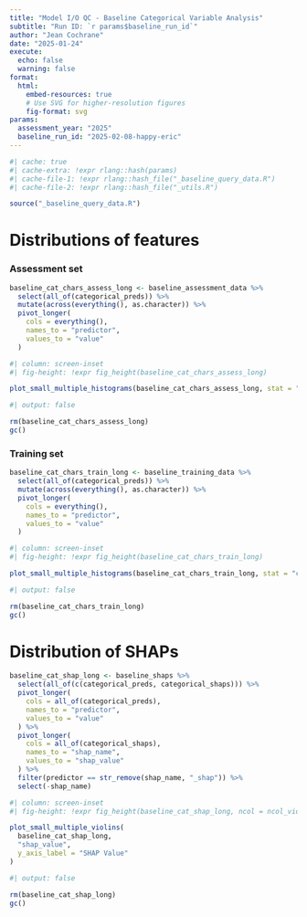 ```yaml
---
title: "Model I/O QC - Baseline Categorical Variable Analysis"
subtitle: "Run ID: `r params$baseline_run_id`"
author: "Jean Cochrane"
date: "2025-01-24"
execute:
  echo: false
  warning: false
format:
  html:
    embed-resources: true
    # Use SVG for higher-resolution figures
    fig-format: svg
params:
  assessment_year: "2025"
  baseline_run_id: "2025-02-08-happy-eric"
---
```


```r
#| cache: true
#| cache-extra: !expr rlang::hash(params)
#| cache-file-1: !expr rlang::hash_file("_baseline_query_data.R")
#| cache-file-2: !expr rlang::hash_file("_utils.R")

source("_baseline_query_data.R")
```

# Distributions of features

::: {.panel-tabset}

### Assessment set

```r
baseline_cat_chars_assess_long <- baseline_assessment_data %>%
  select(all_of(categorical_preds)) %>%
  mutate(across(everything(), as.character)) %>%
  pivot_longer(
    cols = everything(),
    names_to = "predictor",
    values_to = "value"
  )
```

```r
#| column: screen-inset
#| fig-height: !expr fig_height(baseline_cat_chars_assess_long)

plot_small_multiple_histograms(baseline_cat_chars_assess_long, stat = "count")
```

```r
#| output: false

rm(baseline_cat_chars_assess_long)
gc()
```

### Training set

```r
baseline_cat_chars_train_long <- baseline_training_data %>%
  select(all_of(categorical_preds)) %>%
  mutate(across(everything(), as.character)) %>%
  pivot_longer(
    cols = everything(),
    names_to = "predictor",
    values_to = "value"
  )
```

```r
#| column: screen-inset
#| fig-height: !expr fig_height(baseline_cat_chars_train_long)

plot_small_multiple_histograms(baseline_cat_chars_train_long, stat = "count")
```

```r
#| output: false

rm(baseline_cat_chars_train_long)
gc()
```

:::

# Distribution of SHAPs

```r
baseline_cat_shap_long <- baseline_shaps %>%
  select(all_of(c(categorical_preds, categorical_shaps))) %>%
  pivot_longer(
    cols = all_of(categorical_preds),
    names_to = "predictor",
    values_to = "value"
  ) %>%
  pivot_longer(
    cols = all_of(categorical_shaps),
    names_to = "shap_name",
    values_to = "shap_value"
  ) %>%
  filter(predictor == str_remove(shap_name, "_shap")) %>%
  select(-shap_name)
```

```r
#| column: screen-inset
#| fig-height: !expr fig_height(baseline_cat_shap_long, ncol = ncol_violin)

plot_small_multiple_violins(
  baseline_cat_shap_long,
  "shap_value",
  y_axis_label = "SHAP Value"
)
```

```r
#| output: false

rm(baseline_cat_shap_long)
gc()
```
